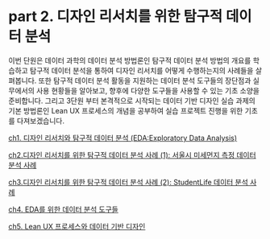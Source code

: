 # part 2. 디자인 리서치를 위한 탐구적 데이터 분석 {.unnumbered}

이번 단원은 데이터 과학의 데이터 분석 방법론인 탐구적 데이터 분석 방법의 개요를 학습하고 탐구적 데이터 분석을 통하여 디자인 리서치를 어떻게 수행하는지의 사례들을 살펴봅니다. 또한 탐구적 데이터 분석 활동을 지원하는 데이터 분석 도구들의 장단점과 실무에서의 사용 현황들을 알아보고, 향후에 다양한 도구들을 사용할 수 있는 기초 소양을 준비합니다. 그리고 3단원 부터 본격적으로 시작되는 데이터 기반 디자인 실습 과제의 기본 방법론인 Lean UX 프로세스의 개념을 공부하여 실습 프로젝트 진행을 위한 기초를 다져보겠습니다. 

[ch1. 디자인 리서치와 탐구적 데이터 분석 (EDA:Exploratory Data Analysis)](ch1. 디자인 리서치와 탐구적 데이터 분석.qmd)

[ch2.디자인 리서치를 위한 탐구적 데이터 분석 사례 (1): 서울시 미세먼지 측정 데이터 분석 사례](ch2.디자인 리서치를 위한 탐구적 데이터 분석 사례 (1).qmd)

[ch3.디자인 리서치를 위한 탐구적 데이터 분석 사례 (2): StudentLife 데이터 분석 사례](ch3.디자인 리서치를 위한 탐구적 데이터 분석 사례 (2).qmd)

[ch4. EDA를 위한 데이터 분석 도구들 ](ch4. EDA를 위한 데이터 분석 도구들.qmd)

[ch5. Lean UX 프로세스와 데이터 기반 디자인 ](ch5. Lean UX 프로세스와 데이터 기반 디자인.qmd)